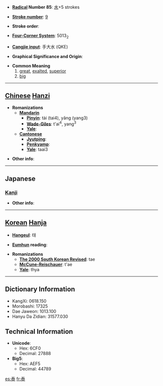 * '''[[Wiktionary:Chinese radical index| Radical]] Number 85''': [[Wiktionary:Chinese radical index 水|水]]+5 strokes

* '''[[Wiktionary:Chinese total strokes index|Stroke number]]''': [[Wiktionary:Chinese total strokes index 9|9]]

* '''Stroke order''': 

* '''[[Wiktionary:Chinese four corner index|Four-Corner System]]''': 5013<sub>2</sub>

* '''[[Wiktionary:Chinese Cangjie index|Cangjie input]]''': 手大水 (QKE)

* '''Graphical Significance and Origin''': 

* '''Common Meaning'''
*#[[great]], [[exalted]], [[superior]]
*# [[big]]


----

== [[Chinese]] [[Hanzi]] ==

* '''Romanizations'''
** '''[[Mandarin]]'''
*** '''[[Pinyin]]''': tài (tai4), yǎng (yang3)
*** '''[[Wade-Giles]]''': t'ai<sup>4</sup>, yang<sup>3</sup>
*** '''[[Yale]]''': 
** '''[[Cantonese]]'''
*** '''[[Jyutping]]''':
*** '''[[Penkyamp]]''': 
*** '''[[Yale]]''': taai3

* '''Other info''': 

----

==Japanese==
===[[Kanji]]===
{{kanji|on readings=[[たい]] (tai)|kun readings=[[やすい]] (yasui), [[おおきい]] (ookii), [[おごる]] (ogoru)}}

* '''Other info''':  

----

== [[Korean]] [[Hanja]] ==

* '''[[Hangeul]]''': 태

* '''[[Eumhun]] reading''': 

* '''Romanizations'''
** '''[[The 2000 South Korean Revised Romanization|The 2000 South Korean Revised]]''': tae
** '''[[McCune-Reischauer]]''': t'ae
** '''[[Yale]]''': thya

----

== Dictionary Information ==

* KangXi: 0618.150
* Morobashi: 17325
* Dae Jaweon: 1013.100
* Hanyu Da Zidian: 31577.030

== Technical Information ==

* '''Unicode''':
** Hex: 6CF0
** Decimal: 27888
* '''Big5''':
** Hex: AEF5
** Decimal: 44789

[[es:泰]]
[[fr:泰]]